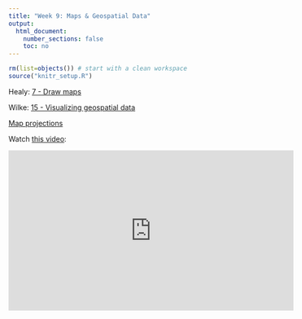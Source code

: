 ```yaml
---
title: "Week 9: Maps & Geospatial Data"
output:
  html_document:
    number_sections: false
    toc: no
---
```


```r
rm(list=objects()) # start with a clean workspace
source("knitr_setup.R")
```

Healy: [7 - Draw maps](http://socviz.co/maps.html#maps)

Wilke: [15 - Visualizing geospatial data](https://serialmentor.com/dataviz/geospatial-data.html)

[Map projections](https://xkcd.com/977/)

Watch [this video](https://www.youtube.com/watch?v=kIID5FDi2JQ):

<iframe width="560" height="315" src="https://www.youtube.com/embed/kIID5FDi2JQ" frameborder="0" allow="accelerometer; autoplay; encrypted-media; gyroscope; picture-in-picture" allowfullscreen></iframe>
